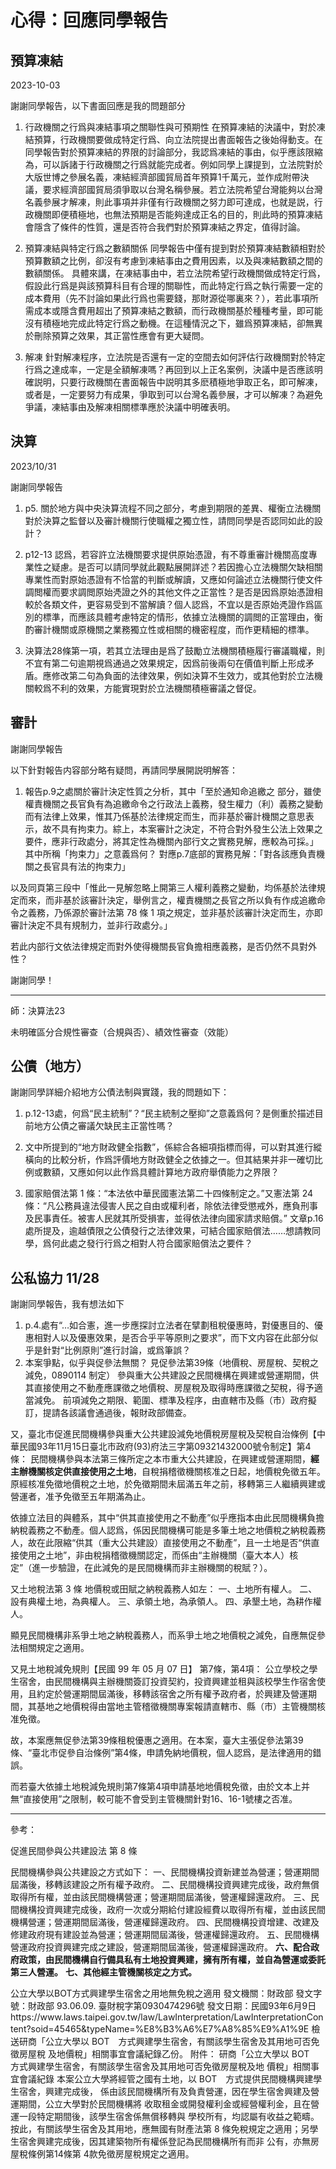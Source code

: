 # 心得：回應同學報告

## 預算凍結

2023-10-03

謝謝同學報告，以下書面回應是我的問題部分

1. 行政機關之行爲與凍結事項之關聯性與可預期性
在預算凍結的決議中，對於凍結預算，行政機關要做成特定行爲、向立法院提出書面報告之後始得動支。在同學報告對於預算凍結的界限的討論部分，我認爲凍結的事由，似乎應該限縮為，可以訴諸于行政機關之行爲就能完成者。例如同學上課提到，立法院對於大版世博之參展名義，凍結經濟部國貿局首年預算1千萬元，並作成附帶決議，要求經濟部國貿局須爭取以台灣名稱參展。若立法院希望台灣能夠以台灣名義參展才解凍，則此事項并非僅有行政機關之努力即可達成，也就是説，行政機關即便積極地，也無法預期是否能夠達成正名的目的，則此時的預算凍結會隱含了條件的性質，還是否符合我們對於預算凍結之界定，值得討論。

2. 預算凍結與特定行爲之數額關係
同學報告中僅有提到對於預算凍結數額相對於預算數額之比例，卻沒有考慮到凍結事由之費用因素，以及與凍結數額之間的數額關係。
具體來講，在凍結事由中，若立法院希望行政機關做成特定行爲，假設此行爲是與該預算科目有合理的關聯性，而此特定行爲之執行需要一定的成本費用（先不討論如果此行爲也需要錢，那財源從哪裏來？），若此事項所需成本或隱含費用超出了預算凍結之數額，而行政機關基於種種考量，即可能沒有積極地完成此特定行爲之動機。在這種情況之下，雖爲預算凍結，卻無異於刪除預算之效果，其正當性應會有更大疑問。

3. 解凍
針對解凍程序，立法院是否還有一定的空間去如何評估行政機關對於特定行爲之達成率，一定是全額解凍嗎？再回到以上正名案例，決議中是否應該明確説明，只要行政機關在書面報告中説明其多麽積極地爭取正名，即可解凍，或者是，一定要努力有成果，爭取到可以台灣名義參展，才可以解凍？為避免爭議，凍結事由及解凍相關標準應於決議中明確表明。

## 決算 

2023/10/31

謝謝同學報告

1. p5. 關於地方與中央決算流程不同之部分，考慮到期限的差異、權衡立法機關對於決算之監督以及審計機關行使職權之獨立性，請問同學是否認同如此的設計？

2. p12-13 認爲，若容許立法機關要求提供原始憑證，有不尊重審計機關高度專業性之疑慮。是否可以請同學就此觀點展開詳述？若因擔心立法機關欠缺相關專業性而對原始憑證有不恰當的判斷或解讀，又應如何論述立法機關行使文件調閲權而要求調閲原始凴證之外的其他文件之正當性？是否是因爲原始憑證相較於各類文件，更容易受到不當解讀？個人認爲，不宜以是否原始凴證作爲區別的標準，而應該具體考慮特定的情形，依據立法機關的調閲的正當理由，衡酌審計機關或原機關之業務獨立性或相關的機密程度，而作更精細的標準。
3. 決算法28條第一項，若其立法理由是爲了鼓勵立法機關積極履行審議職權，則不宜有第二句逾期視爲通過之效果規定，因爲前後兩句在價值判斷上形成矛盾。應修改第二句為負面的法律效果，例如決算不生效力，或其他對於立法機關較爲不利的效果，方能實現對於立法機關積極審議之督促。

## 審計

謝謝同學報告

以下針對報告内容部分略有疑問，再請同學展開説明解答：

1. 報告p.9之處關於審計決定性質之分析，其中「至於通知命追繳之
部分，雖使權責機關之長官負有為追繳命令之行政法上義務，發生權力（利）義務之變動而有法律上效果，惟其乃係基於法律規定而生，而非基於審計機關之意思表示，故不具有拘束力。綜上，本案審計之決定，不符合對外發生公法上效果之要件，應非行政處分，將其定性為機關內部行文之實務見解，應較為可採。」其中所稱「拘束力」之意義爲何？
對應p.7底部的實務見解：「對各該應負責機關之長官具有法的拘束力」


以及同頁第三段中「惟此一見解忽略上開第三人權利義務之變動，均係基於法律規定而來，而非基於該審計決定，舉例言之，權責機關之長官之所以負有作成追繳命令之義務，乃係源於審計法第 78 條 1 項之規定，並非基於該審計決定而生，亦即審計決定不具有規制力，並非行政處分。」

若此内部行文依法律規定而對外使得機關長官負擔相應義務，是否仍然不具對外性？

謝謝同學！

---

師：決算法23

未明確區分合規性審查（合規與否）、績效性審查（效能）

## 公債（地方）

謝謝同學詳細介紹地方公債法制與實踐，我的問題如下：

1. p.12-13處，何爲“民主統制”？“民主統制之壓抑”之意義爲何？是側重於描述目前地方公債之審議欠缺民主正當性嗎？

2. 文中所提到的“地方財政健全指數”，係綜合各細項指標而得，可以對其進行縱橫向的比較分析，作爲評價地方財政健全之依據之一。但其結果并非一確切比例或數額，又應如何以此作爲具體計算地方政府舉債能力之界限？

3. 國家賠償法第 1 條：“本法依中華民國憲法第二十四條制定之。”又憲法第 24 條：“凡公務員違法侵害人民之自由或權利者，除依法律受懲戒外，應負刑事及民事責任。被害人民就其所受損害，並得依法律向國家請求賠償。” 文章p.16處所提及，逾越債限之公債發行之法律效果，可結合國家賠償法……想請教同學，爲何此處之發行行爲之相對人符合國家賠償法之要件？


## 公私協力 11/28

謝謝同學報告，我有想法如下

1. p.4.處有“...如合憲，進一步應探討立法者在擘劃租稅優惠時，對優惠目的、優惠相對人以及優惠效果，是否合乎平等原則之要求”，而下文内容在此部分似乎是針對“比例原則”進行討論，或爲筆誤？
2. 本案爭點，似乎與促參法無關？
見促參法第39條（地價稅、房屋稅、契稅之減免，0890114 制定）
參與重大公共建設之民間機構在興建或營運期間，供其直接使用之不動產應課徵之地價稅、房屋稅及取得時應課徵之契稅，得予適當減免。
前項減免之期限、範圍、標準及程序，由直轄市及縣（市）政府擬訂，提請各該議會通過後，報財政部備查。

又，臺北市促進民間機構參與重大公共建設減免地價稅房屋稅及契稅自治條例【中華民國93年11月15日臺北市政府(93)府法三字第09321432000號令制定】第4條：
民間機構參與本法第三條所定之本市重大公共建設，在興建或營運期間，**經主辦機關核定供直接使用之土地**，自稅捐稽徵機關核准之日起，地價稅免徵五年。
原經核准免徵地價稅之土地，於免徵期間未屆滿五年之前，移轉第三人繼續興建或營運者，准予免徵至五年期滿為止。

依據立法目的與體系，其中“供其直接使用之不動產”似乎應指本由此民間機構負擔納稅義務之不動產。個人認爲，係因民間機構可能是多筆土地之地價稅之納稅義務人，故在此限縮“供其（重大公共建設）直接使用之不動產”，且一土地是否“供直接使用之土地”，非由稅捐稽徵機關認定，而係由“主辦機關（臺大本人）核定”（進一步驗證，在此減免的是民間機構而非主辦機關的稅賦？）。


又土地稅法第 3 條
地價稅或田賦之納稅義務人如左：
一、土地所有權人。
二、設有典權土地，為典權人。
三、承領土地，為承領人。
四、承墾土地，為耕作權人。

顯見民間機構非系爭土地之納稅義務人，而系爭土地之地價稅之減免，自應無促參法相關規定之適用。

又見土地稅減免規則【民國 99 年 05 月 07 日】
第7條，第4項：
公立學校之學生宿舍，由民間機構與主辦機關簽訂投資契約，投資興建並租與該校學生作宿舍使用，且約定於營運期間屆滿後，移轉該宿舍之所有權予政府者，於興建及營運期間，其基地之地價稅得由當地主管稽徵機關專案報請直轄市、縣（市）主管機關核准免徵。

故，本案應無促參法第39條租稅優惠之適用。在本案，臺大主張促參法第39條、“臺北市促參自治條例”第4條，申請免納地價稅，個人認爲，是法律適用的錯誤。

而若臺大依據土地稅減免規則第7條第4項申請基地地價稅免徵，由於文本上并無“直接使用”之限制，較可能不會受到主管機關針對16、16-1號樓之否准。

---

參考：

促進民間參與公共建設法 
第 8 條

民間機構參與公共建設之方式如下：
一、民間機構投資新建並為營運；營運期間屆滿後，移轉該建設之所有權予政府。
二、民間機構投資興建完成後，政府無償取得所有權，並由該民間機構營運；營運期間屆滿後，營運權歸還政府。
三、民間機構投資興建完成後，政府一次或分期給付建設經費以取得所有權，並由該民間機構營運；營運期間屆滿後，營運權歸還政府。
四、民間機構投資增建、改建及修建政府現有建設並為營運；營運期間屆滿後，營運權歸還政府。
五、民間機構營運政府投資興建完成之建設，營運期間屆滿後，營運權歸還政府。
**六、配合政府政策，由民間機構自行備具私有土地投資興建，擁有所有權，並自為營運或委託第三人營運。**
**七、其他經主管機關核定之方式。**



公立大學以BOT方式興建學生宿舍之用地無免稅之適用
發文機關：財政部
發文字號：財政部 93.06.09.  臺財稅字第0930474296號
發文日期：民國93年6月9日
https://www.laws.taipei.gov.tw/law/LawInterpretation/LawInterpretationContent?soid=45465&typeName=%E8%B3%A6%E7%A8%85%E9%A1%9E
檢送研商「公立大學以 BOT 方式興建學生宿舍，有關該學生宿舍及其用地可否免徵房屋稅
及地價稅」相關事宜會議紀錄乙份。
附件：
研商「公立大學以 BOT 方式興建學生宿舍，有關該學生宿舍及其用地可否免徵房屋稅及地
價稅」相關事宜會議紀錄
本案公立大學將經管之國有土地，以 BOT 方式提供民間機構興建學生宿舍，興建完成後，
係由該民間機構所有及負責營運，因在學生宿舍興建及營運期間，公立大學對於民間機構將
收取租金或開發權利金或經營權利金，且在營運一段特定期間後，該學生宿舍係無償移轉與
學校所有，均認屬有收益之範疇。按此，有關該學生宿舍及其用地，應無國有財產法第 8
條免稅規定之適用；另學生宿舍興建完成後，因其建築物所有權係登記為民間機構所有而非
公有，亦無房屋稅條例第14條第 4款免徵房屋稅規定之適用。

